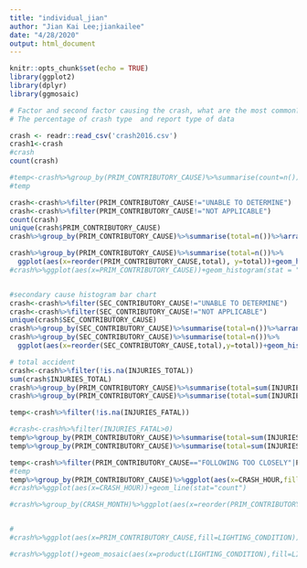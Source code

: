```yaml
---
title: "individual_jian"
author: "Jian Kai Lee;jiankailee"
date: "4/28/2020"
output: html_document
---
```


```r
knitr::opts_chunk$set(echo = TRUE)
library(ggplot2)
library(dplyr)
library(ggmosaic)
```

```r
# Factor and second factor causing the crash, what are the most common?
# The percentage of crash type  and report type of data 

crash <- readr::read_csv('crash2016.csv')
crash1<-crash
#crash
count(crash)

#temp<-crash%>%group_by(PRIM_CONTRIBUTORY_CAUSE)%>%summarise(count=n())
#temp

crash<-crash%>%filter(PRIM_CONTRIBUTORY_CAUSE!="UNABLE TO DETERMINE")
crash<-crash%>%filter(PRIM_CONTRIBUTORY_CAUSE!="NOT APPLICABLE")
count(crash)
unique(crash$PRIM_CONTRIBUTORY_CAUSE)
crash%>%group_by(PRIM_CONTRIBUTORY_CAUSE)%>%summarise(total=n())%>%arrange(desc(total))

crash%>%group_by(PRIM_CONTRIBUTORY_CAUSE)%>%summarise(total=n())%>%
  ggplot(aes(x=reorder(PRIM_CONTRIBUTORY_CAUSE,total), y=total))+geom_histogram(stat = "identity")+coord_flip()+theme(axis.text.y = element_text(size = 10))+xlab("Primary cause")+ylab("Number of Accidents")+ggtitle("Primary Cause of Accidents in 2016")+geom_text(aes(label=total),hjust=-0.01)
#crash%>%ggplot(aes(x=PRIM_CONTRIBUTORY_CAUSE))+geom_histogram(stat = "count")


#secondary cause histogram bar chart
crash<-crash%>%filter(SEC_CONTRIBUTORY_CAUSE!="UNABLE TO DETERMINE")
crash<-crash%>%filter(SEC_CONTRIBUTORY_CAUSE!="NOT APPLICABLE")
unique(crash$SEC_CONTRIBUTORY_CAUSE)
crash%>%group_by(SEC_CONTRIBUTORY_CAUSE)%>%summarise(total=n())%>%arrange(desc(total))
crash%>%group_by(SEC_CONTRIBUTORY_CAUSE)%>%summarise(total=n())%>%
  ggplot(aes(x=reorder(SEC_CONTRIBUTORY_CAUSE,total),y=total))+geom_histogram(stat = "identity")+coord_flip()+theme(axis.text.y = element_text(size = 10))+xlab("Secondary Causes")+ylab("Number of Accidents")+ggtitle("Secondary Causes of Accidents in 2016")+geom_text(aes(label=total),hjust=-0.01)

# total accident 
crash<-crash%>%filter(!is.na(INJURIES_TOTAL))
sum(crash$INJURIES_TOTAL)
crash%>%group_by(PRIM_CONTRIBUTORY_CAUSE)%>%summarise(total=sum(INJURIES_TOTAL))%>%arrange(desc(total))
crash%>%group_by(PRIM_CONTRIBUTORY_CAUSE)%>%summarise(total=sum(INJURIES_TOTAL))%>%ggplot(aes(x=reorder(PRIM_CONTRIBUTORY_CAUSE,total),y=total))+geom_bar(stat="identity")+coord_flip()+theme(axis.text.y = element_text(size = 10))+xlab("Primary Cause")+ylab("Number Injuries")+ggtitle("Total Injuries in Primary Causes 2016")+geom_text(aes(label=total),hjust=-0.05)
```

```r
temp<-crash%>%filter(!is.na(INJURIES_FATAL))

#crash<-crash%>%filter(INJURIES_FATAL>0)
temp%>%group_by(PRIM_CONTRIBUTORY_CAUSE)%>%summarise(total=sum(INJURIES_FATAL))%>%arrange(desc(total))
temp%>%group_by(PRIM_CONTRIBUTORY_CAUSE)%>%summarise(total=sum(INJURIES_FATAL))%>%ggplot(aes(x=reorder(PRIM_CONTRIBUTORY_CAUSE,total),y=total))+geom_bar(stat="identity")+coord_flip()+theme(axis.text.y = element_text(size = 7))+xlab("Primary Cause")+ylab("Number of Injuries")+ggtitle("Total Fatal Injuries in Primary Causes 2016")
```

```r
temp<-crash%>%filter(PRIM_CONTRIBUTORY_CAUSE=="FOLLOWING TOO CLOSELY"|PRIM_CONTRIBUTORY_CAUSE=="FAILING TO YIELD RIGHT-OF-WAY"|PRIM_CONTRIBUTORY_CAUSE=="IMPROPER OVERTAKING/PASSING")
#temp
temp%>%group_by(PRIM_CONTRIBUTORY_CAUSE)%>%ggplot(aes(x=CRASH_HOUR,fill=PRIM_CONTRIBUTORY_CAUSE))+geom_line(stat="count",aes(color=PRIM_CONTRIBUTORY_CAUSE))+xlab("Hours")+ylab("Number of Accidents")+ggtitle("Top 3 Primary Causes of Accidents occured in Hours")+labs(color='Primary Causes')
#crash%>%ggplot(aes(x=CRASH_HOUR))+geom_line(stat="count")

#crash%>%group_by(CRASH_MONTH)%>%ggplot(aes(x=reorder(PRIM_CONTRIBUTORY_CAUSE,INJURIES_TOTAL),y=INJURIES_TOTAL))+geom_bar(stat="identity")+coord_flip()+theme(axis.text.y = element_text(size = 6))+xlab("primary cause")+ylab("Total Injuries")+ggtitle("Total Injuries in each primary cause 2016")


# 
#crash%>%ggplot(aes(x=PRIM_CONTRIBUTORY_CAUSE,fill=LIGHTING_CONDITION))+geom_bar(stat = "count",position = "fill")+coord_flip()+theme(axis.text.y = element_text(size = 6))+theme(legend.position = "top",legend.text = element_text(size = 6),legend.title = element_text(size = 6))+xlab("primary cause")+ylab("ratio of lighting condtion in cause")+ggtitle("The ratio of lighting condition in each primary causes")

#crash%>%ggplot()+geom_mosaic(aes(x=product(LIGHTING_CONDITION),fill=LIGHTING_CONDITION))
```
